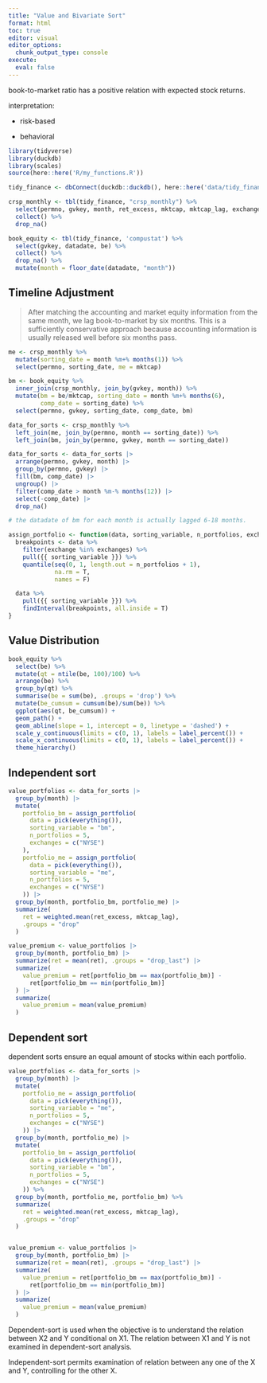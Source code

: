 ```yaml
---
title: "Value and Bivariate Sort"
format: html
toc: true
editor: visual
editor_options: 
  chunk_output_type: console
execute: 
  eval: false
---
```


book-to-market ratio has a positive relation with expected stock returns.

interpretation:

-   risk-based

-   behavioral

```r
library(tidyverse)
library(duckdb)
library(scales)
source(here::here('R/my_functions.R'))
```

```r
tidy_finance <- dbConnect(duckdb::duckdb(), here::here('data/tidy_finance'))

crsp_monthly <- tbl(tidy_finance, "crsp_monthly") %>% 
  select(permno, gvkey, month, ret_excess, mktcap, mktcap_lag, exchange) %>% 
  collect() %>% 
  drop_na()

book_equity <- tbl(tidy_finance, 'compustat') %>% 
  select(gvkey, datadate, be) %>% 
  collect() %>% 
  drop_na() %>% 
  mutate(month = floor_date(datadate, "month"))
```

## Timeline Adjustment

> After matching the accounting and market equity information from the same month, we lag book-to-market by six months. This is a sufficiently conservative approach because accounting information is usually released well before six months pass.

```r
me <- crsp_monthly %>% 
  mutate(sorting_date = month %m+% months(1)) %>% 
  select(permno, sorting_date, me = mktcap)

bm <- book_equity %>% 
  inner_join(crsp_monthly, join_by(gvkey, month)) %>% 
  mutate(bm = be/mktcap, sorting_date = month %m+% months(6), 
         comp_date = sorting_date) %>% 
  select(permno, gvkey, sorting_date, comp_date, bm)
```

```r
data_for_sorts <- crsp_monthly %>% 
  left_join(me, join_by(permno, month == sorting_date)) %>% 
  left_join(bm, join_by(permno, gvkey, month == sorting_date))
```

```r
data_for_sorts <- data_for_sorts |>
  arrange(permno, gvkey, month) |>
  group_by(permno, gvkey) |>
  fill(bm, comp_date) |>
  ungroup() |> 
  filter(comp_date > month %m-% months(12)) |>
  select(-comp_date) |>
  drop_na()

# the datadate of bm for each month is actually lagged 6-18 months.
```

```r
assign_portfolio <- function(data, sorting_variable, n_portfolios, exchanges){
  breakpoints <- data %>% 
    filter(exchange %in% exchanges) %>% 
    pull({{ sorting_variable }}) %>% 
    quantile(seq(0, 1, length.out = n_portfolios + 1), 
             na.rm = T, 
             names = F)

  data %>% 
    pull({{ sorting_variable }}) %>% 
    findInterval(breakpoints, all.inside = T)
}
```

## Value Distribution

```r
book_equity %>%
  select(be) %>% 
  mutate(qt = ntile(be, 100)/100) %>% 
  arrange(be) %>% 
  group_by(qt) %>% 
  summarise(be = sum(be), .groups = 'drop') %>% 
  mutate(be_cumsum = cumsum(be)/sum(be)) %>% 
  ggplot(aes(qt, be_cumsum)) + 
  geom_path() + 
  geom_abline(slope = 1, intercept = 0, linetype = 'dashed') + 
  scale_y_continuous(limits = c(0, 1), labels = label_percent()) + 
  scale_x_continuous(limits = c(0, 1), labels = label_percent()) + 
  theme_hierarchy()
```

## Independent sort

```r
value_portfolios <- data_for_sorts |>
  group_by(month) |>
  mutate(
    portfolio_bm = assign_portfolio(
      data = pick(everything()),
      sorting_variable = "bm",
      n_portfolios = 5,
      exchanges = c("NYSE")
    ),
    portfolio_me = assign_portfolio(
      data = pick(everything()),
      sorting_variable = "me",
      n_portfolios = 5,
      exchanges = c("NYSE")
    )) |>
  group_by(month, portfolio_bm, portfolio_me) |>
  summarize(
    ret = weighted.mean(ret_excess, mktcap_lag),
    .groups = "drop"
  )
```

```r
value_premium <- value_portfolios |>
  group_by(month, portfolio_bm) |>
  summarize(ret = mean(ret), .groups = "drop_last") |>
  summarize(
    value_premium = ret[portfolio_bm == max(portfolio_bm)] -
      ret[portfolio_bm == min(portfolio_bm)]
  ) |> 
  summarize(
    value_premium = mean(value_premium)
  )
```

## Dependent sort

dependent sorts ensure an equal amount of stocks within each portfolio.

```r
value_portfolios <- data_for_sorts |>
  group_by(month) |>
  mutate(
    portfolio_me = assign_portfolio(
      data = pick(everything()),
      sorting_variable = "me",
      n_portfolios = 5,
      exchanges = c("NYSE")
    )) |>
  group_by(month, portfolio_me) |> 
  mutate(
    portfolio_bm = assign_portfolio(
      data = pick(everything()),
      sorting_variable = "bm",
      n_portfolios = 5,
      exchanges = c("NYSE")
    )) %>% 
  group_by(month, portfolio_me, portfolio_bm) %>% 
  summarize(
    ret = weighted.mean(ret_excess, mktcap_lag),
    .groups = "drop"
  )


value_premium <- value_portfolios |>
  group_by(month, portfolio_bm) |>
  summarize(ret = mean(ret), .groups = "drop_last") |>
  summarize(
    value_premium = ret[portfolio_bm == max(portfolio_bm)] -
      ret[portfolio_bm == min(portfolio_bm)]
  ) |> 
  summarize(
    value_premium = mean(value_premium)
  )
```

Dependent-sort is used when the objective is to understand the relation between X2 and Y conditional on X1. The relation between X1 and Y is not examined in dependent-sort analysis.

Independent-sort permits examination of relation between any one of the X and Y, controlling for the other X.
